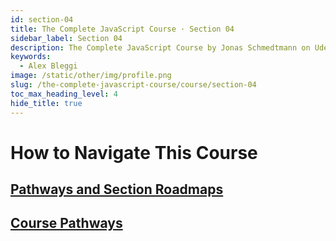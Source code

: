 ```yaml
---
id: section-04
title: The Complete JavaScript Course · Section 04
sidebar_label: Section 04
description: The Complete JavaScript Course by Jonas Schmedtmann on Udemy.
keywords:
  - Alex Bleggi
image: /static/other/img/profile.png
slug: /the-complete-javascript-course/course/section-04
toc_max_heading_level: 4
hide_title: true
---
```



# How to Navigate This Course

## [Pathways and Section Roadmaps](https://www.udemy.com/course/the-complete-javascript-course/learn/lecture/22648323#overview)

## [Course Pathways](https://www.udemy.com/course/the-complete-javascript-course/learn/lecture/22648329#overview)
